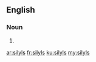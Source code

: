 ==English==

===Noun===
{{head|en}}

# {{plural of|silyl}}

[[ar:silyls]]
[[fr:silyls]]
[[ku:silyls]]
[[my:silyls]]